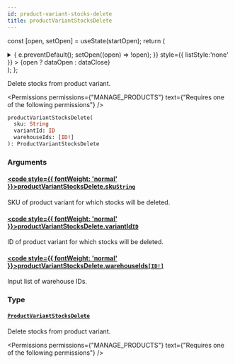```yaml
---
id: product-variant-stocks-delete
title: productVariantStocksDelete
---
```






const [open, setOpen] = useState(startOpen);
return (
<details {...(open ? { open: true } : {})} className="details" style={{ border:'none', boxShadow:'none', background:'var(--ifm-background-color)' }}>
<summary
onClick={(e) => {
e.preventDefault();
setOpen((open) => !open);
}}
style={{ listStyle:'none' }} >
{open ? dataOpen : dataClose}
</summary>
{open && children}
</details>
);
};

Delete stocks from product variant.


<Permissions permissions={"MANAGE_PRODUCTS"} text={"Requires one of the following permissions"} />


```graphql
productVariantStocksDelete(
  sku: String
  variantId: ID
  warehouseIds: [ID!]
): ProductVariantStocksDelete
```

### Arguments

#### [<code style={{ fontWeight: 'normal' }}>productVariantStocksDelete.<b>sku</b></code>](#)<Bullet />[`String`](../../../api-reference/miscellaneous/scalars/string.mdx) <Badge class="badge badge--secondary" text="scalar"/> <Badge class="badge badge--secondary" text="miscellaneous"/>

SKU of product variant for which stocks will be deleted.

#### [<code style={{ fontWeight: 'normal' }}>productVariantStocksDelete.<b>variantId</b></code>](#)<Bullet />[`ID`](../../../api-reference/miscellaneous/scalars/id.mdx) <Badge class="badge badge--secondary" text="scalar"/> <Badge class="badge badge--secondary" text="miscellaneous"/>

ID of product variant for which stocks will be deleted.

#### [<code style={{ fontWeight: 'normal' }}>productVariantStocksDelete.<b>warehouseIds</b></code>](#)<Bullet />[`[ID!]`](../../../api-reference/miscellaneous/scalars/id.mdx) <Badge class="badge badge--secondary" text="list"/> <Badge class="badge badge--secondary" text="scalar"/> <Badge class="badge badge--secondary" text="miscellaneous"/>

Input list of warehouse IDs.

### Type

#### [`ProductVariantStocksDelete`](../../../api-reference/products/objects/product-variant-stocks-delete.mdx) <Badge class="badge badge--secondary" text="object"/> <Badge class="badge badge--secondary" text="products"/>

Delete stocks from product variant.


<Permissions permissions={"MANAGE_PRODUCTS"} text={"Requires one of the following permissions"} />


